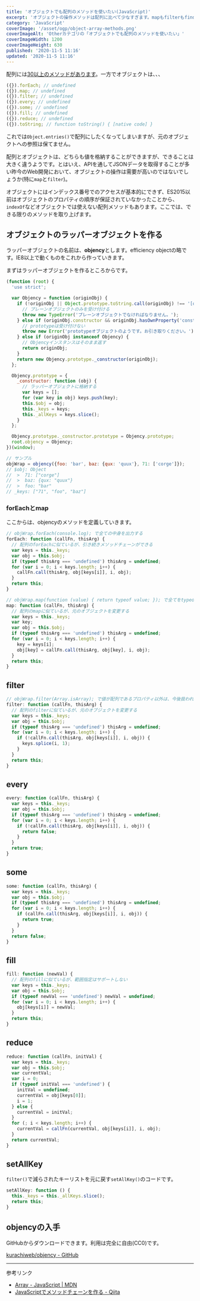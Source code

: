 ```yaml
---
title: 'オブジェクトでも配列のメソッドを使いたい(JavaScript)'
excerpt: 'オブジェクトの操作メソッドは配列に比べて少なすぎます。mapもfilterもfindもオブジェクトは使えません。そこで、配列のメソッドの一部が使えるラッパーオブジェクトを作りました。'
category: 'JavaScript'
coverImage: '/asset/ogp/object-array-methods.png'
coverImageAlt: 'Otherカテゴリの「オブジェクトでも配列のメソッドを使いたい」'
coverImageWidth: 1200
coverImageHeight: 630
published: '2020-11-5 11:16'
updated: '2020-11-5 11:16'
---
```


配列には[30以上のメソッドがあります](/article/array-methods#content__section_0)。一方でオブジェクトは、、、

```js
({}).forEach; // undefined
({}).map; // undefined
({}).filter; // undefined
({}).every; // undefined
({}).some; // undefined
({}).fill; // undefined
({}).reduce; // undefined
({}).toString; // function toString() { [native code] }
```

これでは`Object.entries()`で配列にしたくなってしまいますが、元のオブジェクトへの参照は保てません。

配列とオブジェクトは、どちらも値を格納することができますが、できることは大きく違うようです。とはいえ、APIを通してJSONデータを取得することが多い昨今のWeb開発において、オブジェクトの操作は需要が高いのではないでしょうか(特に`map`と`filter`)。

オブジェクトにはインデックス番号でのアクセスが基本的にできず、ES2015以前はオブジェクトのプロパティの順序が保証されていなかったことから、`indexOf`などオブジェクトでは使えない配列メソッドもあります。ここでは、できる限りのメソッドを取り上げます。

## オブジェクトのラッパーオブジェクトを作る

ラッパーオブジェクトの名前は、**objency**とします。efficiency objectの略です。IE8以上で動くものをこれから作っていきます。

まずはラッパーオブジェクトを作るところからです。

```js
(function (root) {
  'use strict';

  var Objency = function (originObj) {
    if (!originObj || Object.prototype.toString.call(originObj) !== '[object Object]') {
      // プレーンオブジェクトのみを受け付ける
      throw new TypeError('プレーンオブジェクトでなければなりません。');
    } else if (originObj.constructor && originObj.hasOwnProperty('constructor')) {
      // prototypeは受け付けない
      throw new Error('prototypeオブジェクトのようです。お引き取りください。');
    } else if (originObj instanceof Objency) {
      // Objencyインスタンスはそのまま返す
      return originObj;
    }
    return new Objency.prototype._constructor(originObj);
  };

  Objency.prototype = {
    _constructor: function (obj) {
      // ラッパーオブジェクトに格納する
      var keys = [];
      for (var key in obj) keys.push(key);
      this.$obj = obj;
      this._keys = keys;
      this._allKeys = keys.slice();
    }
  };

  Objency.prototype._constructor.prototype = Objency.prototype;
  root.objency = Objency;
})(window);

// サンプル
objWrap = objency({foo: 'bar', baz: {qux: 'quux'}, 71: ['corge']});
// $obj: Object
//  >  71: ["corge"]
//  >  baz: {qux: "quux"}
//  >  foo: "bar"
// _keys: ["71", "foo", "baz"]
```

### forEachとmap

ここからは、objencyのメソッドを定義していきます。

```js
// objWrap.forEach(console.log); で全ての中身を出力する
forEach: function (callFn, thisArg) {
  // 配列のforEachに似ているが、引き続きメソッドチェーンができる
  var keys = this._keys;
  var obj = this.$obj;
  if (typeof thisArg === 'undefined') thisArg = undefined;
  for (var i = 0; i < keys.length; i++) {
    callFn.call(thisArg, obj[keys[i]], i, obj);
  }
  return this;
}

// objWrap.map(function (value) { return typeof value; }); で全てをtypeof演算子の返り値に変える
map: function (callFn, thisArg) {
  // 配列のmapに似ているが、元のオブジェクトを変更する
  var keys = this._keys;
  var key;
  var obj = this.$obj;
  if (typeof thisArg === 'undefined') thisArg = undefined;
  for (var i = 0; i < keys.length; i++) {
    key = keys[i];
    obj[key] = callFn.call(thisArg, obj[key], i, obj);
  }
  return this;
}
```

## filter

```js
// objWrap.filter(Array.isArray); で値が配列であるプロパティ以外は、今後扱われないようになる
filter: function (callFn, thisArg) {
  // 配列のfilterに似ているが、元のオブジェクトを変更する
  var keys = this._keys;
  var obj = this.$obj;
  if (typeof thisArg === 'undefined') thisArg = undefined;
  for (var i = 0; i < keys.length; i++) {
    if (!callFn.call(thisArg, obj[keys[i]], i, obj)) {
      keys.splice(i, 1);
    }
  }
  return this;
}
```

## every

```js
every: function (callFn, thisArg) {
  var keys = this._keys;
  var obj = this.$obj;
  if (typeof thisArg === 'undefined') thisArg = undefined;
  for (var i = 0; i < keys.length; i++) {
    if (!callFn.call(thisArg, obj[keys[i]], i, obj)) {
      return false;
    }
  }
  return true;
}
```

## some

```js
some: function (callFn, thisArg) {
  var keys = this._keys;
  var obj = this.$obj;
  if (typeof thisArg === 'undefined') thisArg = undefined;
  for (var i = 0; i < keys.length; i++) {
    if (callFn.call(thisArg, obj[keys[i]], i, obj)) {
      return true;
    }
  }
  return false;
}
```

## fill

```js
fill: function (newVal) {
  // 配列のfillに似ているが、範囲指定はサポートしない
  var keys = this._keys;
  var obj = this.$obj;
  if (typeof newVal === 'undefined') newVal = undefined;
  for (var i = 0; i < keys.length; i++) {
    obj[keys[i]] = newVal;
  }
  return this;
}
```

## reduce

```js
reduce: function (callFn, initVal) {
  var keys = this._keys;
  var obj = this.$obj;
  var currentVal;
  var i = 0;
  if (typeof initVal === 'undefined') {
    initVal = undefined;
    currentVal = obj[keys[0]];
    i = 1;
  } else {
    currentVal = initVal;
  }
  for (; i < keys.length; i++) {
    currentVal = callFn(currentVal, obj[keys[i]], i, obj);
  }
  return currentVal;
}
```

## setAllKey

`filter()`で減らされたキーリストを元に戻す`setAllKey()`のコードです。

```js
setAllKey: function () {
  this._keys = this._allKeys.slice();
  return this;
}
```

## objencyの入手

GitHubからダウンロードできます。利用は完全に自由(CC0)です。

[kurachiweb/objency - GitHub](https://github.com/kurachiweb/objency)

---

参考リンク

- [Array - JavaScript | MDN](https://developer.mozilla.org/ja/docs/Web/JavaScript/Reference/Global_Objects/Array)
- [JavaScriptでメソッドチェーンを作る - Qiita](https://qiita.com/sawapi/items/279531c88709700d0ff1)